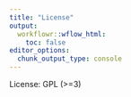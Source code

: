 ```yaml
---
title: "License"
output:
  workflowr::wflow_html:
    toc: false
editor_options:
  chunk_output_type: console
---
```


License: GPL (>=3)
